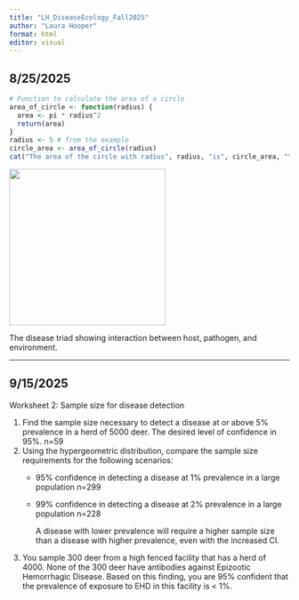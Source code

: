 ---
title: "LH_DiseaseEcology_Fall2025"
author: "Laura Hooper"
format: html
editor: visual
---

## 8/25/2025

```{r}
# Function to calculate the area of a circle
area_of_circle <- function(radius) {
  area <- pi * radius^2
  return(area)
}
radius <- 5 # from the example
circle_area <- area_of_circle(radius)
cat("The area of the circle with radius", radius, "is", circle_area, "\n")
```

![](images/clipboard-72126728.png){width="281"}

The disease triad showing interaction between host, pathogen, and environment.

------------------------------------------------------------------------

## 9/15/2025

Worksheet 2: Sample size for disease detection

1.  Find the sample size necessary to detect a disease at or above 5% prevalence in a herd of 5000 deer. The desired level of confidence in 95%. n=59
2.  Using the hypergeometric distribution, compare the sample size requirements for the following scenarios:
    -   95% confidence in detecting a disease at 1% prevalence in a large population n=299

    -   99% confidence in detecting a disease at 2% prevalence in a large population n=228

        A disease with lower prevalence will require a higher sample size than a disease with higher prevalence, even with the increased CI.
3.  You sample 300 deer from a high fenced facility that has a herd of 4000. None of the 300 deer have antibodies against Epizootic Hemorrhagic Disease. Based on this finding, you are 95% confident that the prevalence of exposure to EHD in this facility is \< 1%.

